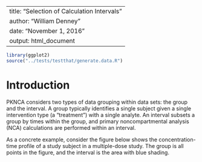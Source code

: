 <!--
%\VignetteEngine{knitr::rmarkdown}
%\VignetteIndexEntry{Writing PKNCA Parameter Functions}
-->
---
title: "Selection of Calculation Intervals"
author: "William Denney"
date: "November 1, 2016"
output: html_document
---

```r
library(ggplot2)
source("../tests/testthat/generate.data.R")
```


# Introduction

PKNCA considers two types of data grouping within data sets:  the group and the interval.  A group typically identifies a single subject given a single intervention type (a "treatment") with a single analyte.  An interval subsets a group by times within the group, and primary noncompartmental analysis (NCA) calculations are performed within an interval.

As a concrete example, consider the figure below shows the concentration-time profile of a study subject in a multiple-dose study.  The group is all points in the figure, and the interval is the area with blue shading.

```r

```

